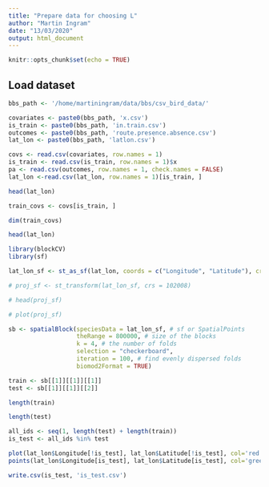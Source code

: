 ```yaml
---
title: "Prepare data for choosing L"
author: "Martin Ingram"
date: "13/03/2020"
output: html_document
---
```


```r
knitr::opts_chunk$set(echo = TRUE)
```

## Load dataset

```r
bbs_path <- '/home/martiningram/data/bbs/csv_bird_data/'

covariates <- paste0(bbs_path, 'x.csv')
is_train <- paste0(bbs_path, 'in.train.csv')
outcomes <- paste0(bbs_path, 'route.presence.absence.csv')
lat_lon <- paste0(bbs_path, 'latlon.csv')

covs <- read.csv(covariates, row.names = 1)
is_train <- read.csv(is_train, row.names = 1)$x
pa <- read.csv(outcomes, row.names = 1, check.names = FALSE)
lat_lon <-read.csv(lat_lon, row.names = 1)[is_train, ]

head(lat_lon)
```
```r
train_covs <- covs[is_train, ]
```

```r
dim(train_covs)
```
```r
head(lat_lon)
```

```r
library(blockCV)
library(sf)
```

```r
lat_lon_sf <- st_as_sf(lat_lon, coords = c("Longitude", "Latitude"), crs = 4326)

# proj_sf <- st_transform(lat_lon_sf, crs = 102008)
```

```r
# head(proj_sf)
```

```r
# plot(proj_sf)
```

```r
sb <- spatialBlock(speciesData = lat_lon_sf, # sf or SpatialPoints
                   theRange = 800000, # size of the blocks
                   k = 4, # the number of folds
                   selection = "checkerboard",
                   iteration = 100, # find evenly dispersed folds
                   biomod2Format = TRUE)
```

```r
train <- sb[[1]][[1]][[1]]
test <- sb[[1]][[1]][[2]]
```

```r
length(train)
```

```r
length(test)
```

```r
all_ids <- seq(1, length(test) + length(train))
is_test <- all_ids %in% test

plot(lat_lon$Longitude[!is_test], lat_lon$Latitude[!is_test], col='red')
points(lat_lon$Longitude[is_test], lat_lon$Latitude[is_test], col='green')

write.csv(is_test, 'is_test.csv')
```

